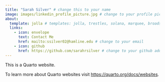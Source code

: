 ```yaml
---
title: "Sarah Silver" # change this to your name
image: images/linkedin_profile_picture.jpg # change to your profile pic
about:
  template: jolla # templates: jolla, trestles, solana, marquee, broadside
  links: 
    - icon: envelope
      text: Contact Me
      href: mailto:ssilver02@hamline.edu # change to your email
    - icon: github
      href: https://github.com/sarahrsilver # change to your github address
---
```


This is a Quarto website.

To learn more about Quarto websites visit <https://quarto.org/docs/websites>.
